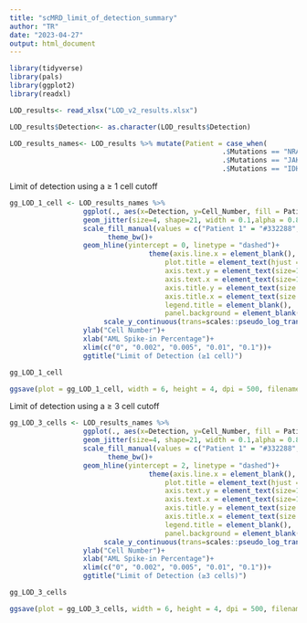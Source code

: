 ```yaml
---
title: "scMRD_limit_of_detection_summary"
author: "TR"
date: "2023-04-27"
output: html_document
---
```


```r

library(tidyverse)
library(pals)
library(ggplot2)
library(readxl)

```

```r

LOD_results<- read_xlsx("LOD_v2_results.xlsx")

LOD_results$Detection<- as.character(LOD_results$Detection)

LOD_results_names<- LOD_results %>% mutate(Patient = case_when(
                                                    .$Mutations == "NRAS_RUNX1" ~ "Patient 1",
                                                    .$Mutations == "JAK2_IDH2_DNMT3A" ~ "Patient 2",
                                                    .$Mutations == "IDH2" ~ "Patient 3"))

```

Limit of detection using a ≥ 1 cell cutoff
```r

gg_LOD_1_cell <- LOD_results_names %>%
                  ggplot(., aes(x=Detection, y=Cell_Number, fill = Patient)) +
                  geom_jitter(size=4, shape=21, width = 0.1,alpha = 0.8)+
                  scale_fill_manual(values = c("Patient 1" = "#332288", "Patient 2" = "#88CCEE", "Patient 3" = "#AA4499"))+
                        theme_bw()+
                  geom_hline(yintercept = 0, linetype = "dashed")+
                                  theme(axis.line.x = element_blank(),
                                      plot.title = element_text(hjust = 0.5, size = 20),
                                      axis.text.y = element_text(size=12, face = "bold"), 
                                      axis.text.x = element_text(size=12, face = "bold"), 
                                      axis.title.y = element_text(size = 14), 
                                      axis.title.x = element_text(size = 14), 
                                      legend.title = element_blank(),
                                      panel.background = element_blank(), panel.border = element_rect(colour = "black", fill = NA, size = 1))+
                       scale_y_continuous(trans=scales::pseudo_log_trans(base = 10))+
                  ylab("Cell Number")+
                  xlab("AML Spike-in Percentage")+
                  xlim(c("0", "0.002", "0.005", "0.01", "0.1"))+
                  ggtitle("Limit of Detection (≥1 cell)")

gg_LOD_1_cell

ggsave(plot = gg_LOD_1_cell, width = 6, height = 4, dpi = 500, filename = "gg_LOD_1_cell.tiff", device = "tiff")


```

Limit of detection using a ≥ 3 cell cutoff
```r

gg_LOD_3_cells <- LOD_results_names %>%
                  ggplot(., aes(x=Detection, y=Cell_Number, fill = Patient)) +
                  geom_jitter(size=4, shape=21, width = 0.1,alpha = 0.8)+
                  scale_fill_manual(values = c("Patient 1" = "#332288", "Patient 2" = "#88CCEE", "Patient 3" = "#AA4499"))+
                        theme_bw()+
                  geom_hline(yintercept = 2, linetype = "dashed")+
                                  theme(axis.line.x = element_blank(),
                                      plot.title = element_text(hjust = 0.5, size = 20),
                                      axis.text.y = element_text(size=12, face = "bold"), 
                                      axis.text.x = element_text(size=12, face = "bold"), 
                                      axis.title.y = element_text(size = 14), 
                                      axis.title.x = element_text(size = 14), 
                                      legend.title = element_blank(),
                                      panel.background = element_blank(), panel.border = element_rect(colour = "black", fill = NA, size = 1))+
                       scale_y_continuous(trans=scales::pseudo_log_trans(base = 10))+
                  ylab("Cell Number")+
                  xlab("AML Spike-in Percentage")+
                  xlim(c("0", "0.002", "0.005", "0.01", "0.1"))+
                  ggtitle("Limit of Detection (≥3 cells)")

gg_LOD_3_cells

ggsave(plot = gg_LOD_3_cells, width = 6, height = 4, dpi = 500, filename = "gg_LOD_3_cells.tiff", device = "tiff")

```







